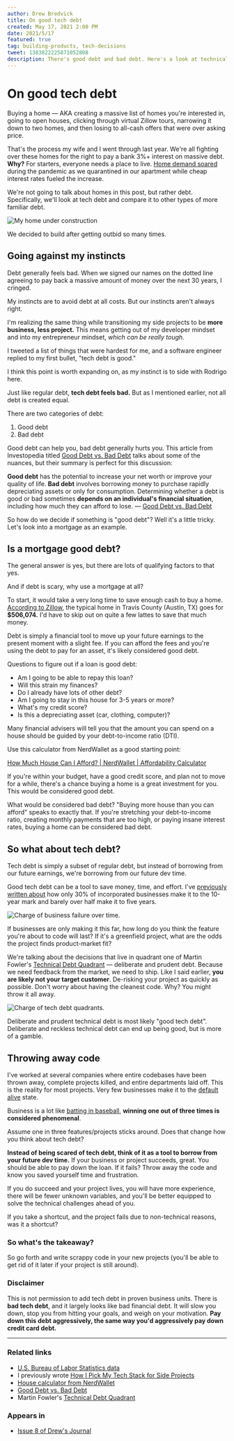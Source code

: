 ```yaml
---
author: Drew Bredvick
title: On good tech debt
created: May 17, 2021 2:00 PM
date: 2021/5/17
featured: true
tag: building-products, tech-decisions
tweet: 1383822225871052808
description: There's good debt and bad debt. Here's a look at technical debt through a financial lens. Believe it or not, some technical debt is good.
---
```



<OGImage
  title="On good tech debt"
  image="https://uxwing.com/wp-content/themes/uxwing/download/16-banking-finance/debt.svg"
/>

# On good tech debt

Buying a home — AKA creating a massive list of homes you're interested in, going to open houses, clicking through virtual Zillow tours, narrowing it down to two homes, and then losing to all-cash offers that were over asking price.

That's the process my wife and I went through last year. We're all fighting over these homes for the right to pay a bank 3%+ interest on massive debt. **Why?** For starters, everyone needs a place to live. [Home demand soared](https://www.jchs.harvard.edu/blog/extraordinary-and-unexpected-pandemic-increase-house-prices-causes-and-implications) during the pandemic as we quarantined in our apartment while cheap interest rates fueled the increase.

We're not going to talk about homes in this post, but rather debt. Specifically, we'll look at tech debt and compare it to other types of more familiar debt.


<Image src={homeImage} placeholder="blur" alt="My home under construction" />

We decided to build after getting outbid so many times.

## Going against my instincts

Debt generally feels bad. When we signed our names on the dotted line agreeing to pay back a massive amount of money over the next 30 years, I cringed.

My instincts are to avoid debt at all costs. But our instincts aren't always right.

I'm realizing the same thing while transitioning my side projects to be **more business, less project.** This means getting out of my developer mindset and into my entrepreneur mindset, _which can be_ _really tough._

I tweeted a list of things that were hardest for me, and a software engineer replied to my first bullet, "tech debt is good."

<TweetEmbed id="1383822225871052808" />

I think this point is worth expanding on, as my instinct is to side with Rodrigo here.

Just like regular debt, **tech debt feels bad.** But as I mentioned earlier, not all debt is created equal.

There are two categories of debt:

1. Good debt
2. Bad debt

Good debt can help you, bad debt generally hurts you. This article from Investopedia titled [Good Debt vs. Bad Debt](https://www.investopedia.com/articles/pf/12/good-debt-bad-debt.asp) talks about some of the nuances, but their summary is perfect for this discussion:

**Good debt** has the potential to increase your net worth or improve your quality of life. **Bad debt** involves borrowing money to purchase rapidly depreciating assets or only for consumption. Determining whether a debt is good or bad sometimes **depends on an individual's financial situation**, including how much they can afford to lose. — [Good Debt vs. Bad Debt](https://www.investopedia.com/articles/pf/12/good-debt-bad-debt.asp)

So how do we decide if something is "good debt"? Well it's a little tricky. Let's look into a mortgage as an example.

## Is a mortgage good debt?

The general answer is yes, but there are lots of qualifying factors to that yes.

And if debt is scary, why use a mortgage at all?

To start, it would take a very long time to save enough cash to buy a home. [According to Zillow](https://www.zillow.com/travis-county-tx/home-values/), the typical home in Travis County (Austin, TX) goes for **$506,074.** I'd have to skip out on quite a few lattes to save that much money.

Debt is simply a financial tool to move up your future earnings to the present moment with a slight fee. If you can afford the fees and you're using the debt to pay for an asset, it's likely considered good debt.

Questions to figure out if a loan is good debt:

- Am I going to be able to repay this loan?
- Will this strain my finances?
- Do I already have lots of other debt?
- Am I going to stay in this house for 3-5 years or more?
- What's my credit score?
- Is this a depreciating asset (car, clothing, computer)?

Many financial advisers will tell you that the amount you can spend on a house should be guided by your debt-to-income ratio (DTI).

Use this calculator from NerdWallet as a good starting point:

[How Much House Can I Afford? | NerdWallet | Affordability Calculator](https://www.nerdwallet.com/mortgages/how-much-house-can-i-afford/calculate-affordability)

If you're within your budget, have a good credit score, and plan not to move for a while, there's a chance buying a home is a great investment for you. This would be considered good debt.

What would be considered bad debt? "Buying more house than you can afford" speaks to exactly that. If you're stretching your debt-to-income ratio, creating monthly payments that are too high, or paying insane interest rates, buying a home can be considered bad debt.

## So what about tech debt?

Tech debt is simply a subset of regular debt, but instead of borrowing from our future earnings, we're borrowing from our future dev time.

<TweetEmbed id="1383891477382668289" />

Good tech debt can be a tool to save money, time, and effort. I've [previously written about](/posts/how-i-pick-my-tech-stack-for-side-projects#businesses) how only 30% of incorporated businesses make it to the 10-year mark and barely over half make it to five years.


<Image
  src={chartImage}
  placeholder="blur"
  alt="Charge of business failure over time."
/>

If businesses are only making it this far, how long do you think the feature you're about to code will last? If it's a greenfield project, what are the odds the project finds product-market fit?

We're talking about the decisions that live in quadrant one of Martin Fowler's [Technical Debt Quadrant](https://martinfowler.com/bliki/TechnicalDebtQuadrant.html) — deliberate and prudent debt. Because we need feedback from the market, we need to ship. Like I said earlier, **you are likely not your target customer**. De-risking your project as quickly as possible. Don't worry about having the cleanest code. Why? You might throw it all away.


<Image
  src={techDebtImage}
  placeholder="blur"
  alt="Charge of tech debt quadrants."
/>

Deliberate and prudent technical debt is most likely "good tech debt". Deliberate and reckless technical debt can end up being good, but is more of a gamble.

## Throwing away code

I've worked at several companies where entire codebases have been thrown away, complete projects killed, and entire departments laid off. This is the reality for most projects. Very few businesses make it to the [default alive](http://www.paulgraham.com/aord.html) state.

Business is a lot like [batting in baseball](<https://en.wikipedia.org/wiki/Batting_average_(baseball)#:~:text=In%20modern%20times%2C%20a%20season,400%20a%20nearly%20unachievable%20goal.>), **winning one out of three times is considered phenomenal**.

Assume one in three features/projects sticks around. Does that change how you think about tech debt?

**Instead of being scared of tech debt, think of it as a tool to borrow from your future dev time.** If your business or project succeeds, great. You should be able to pay down the loan. If it fails? Throw away the code and know you saved yourself time and frustration.

If you do succeed and your project lives, you will have more experience, there will be fewer unknown variables, and you'll be better equipped to solve the technical challenges ahead of you.

If you take a shortcut, and the project fails due to non-technical reasons, was it a shortcut?

### So what's the takeaway?

So go forth and write scrappy code in your new projects (you'll be able to get rid of it later if your project is still around).

### Disclaimer

This is not permission to add tech debt in proven business units. There is **bad tech debt**, and it largely looks like bad financial debt. It will slow you down, stop you from hitting your goals, and weigh on your motivation. **Pay down this debt aggressively, the same way you'd aggressively pay down credit card debt.**

---

### Related links

- [U.S. Bureau of Labor Statistics data](https://www.bls.gov/bdm/entrepreneurship/bdm_chart3.htm)
- I previously wrote [How I Pick My Tech Stack for Side Projects](/posts/how-i-pick-my-tech-stack-for-side-projects)
- [House calculator from NerdWallet](https://www.nerdwallet.com/mortgages/how-much-house-can-i-afford?)
- [Good Debt vs. Bad Debt](https://www.investopedia.com/articles/pf/12/good-debt-bad-debt.asp)
- Martin Fowler's [Technical Debt Quadrant](https://martinfowler.com/bliki/TechnicalDebtQuadrant.html)

### Appears in

- [Issue 8 of Drew's Journal](https://signup.drew.tech/posts/is-there-good-tech-debt-issue-8)
